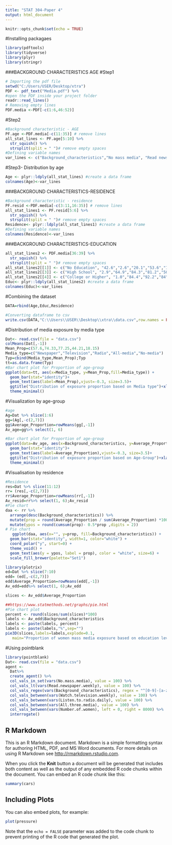 ---
title: "STAT 304-Paper 4"
output: html_document
---

```{r setup, include=FALSE}
knitr::opts_chunk$set(echo = TRUE)
```

#Installing packagaes
```{r}
library(pdftools)
library(tidyverse)
library(plyr)
library(stringr)
```

###BACKGROUND CHARACTERISTICS AGE
#Step1
```{r}
# Importing the pdf file
setwd("C:/Users/USER/Desktop/xtra")
PDF <- pdf_text("Media.pdf") %>% 
#open the PDF inside your project folder  
readr::read_lines() 
# Removing empty lines
PDF.media <-PDF[-c(1:6,46:52)] 
```

#Step2
```{r,results='hide'}
#Background characteristic - AGE
PF.age <-PDF.media[-c(11:35)] # remove lines
all_stat_lines <- PF.age[5:10] %>%
  str_squish() %>%
  strsplit(split = " ")# remove empty spaces
#Defining variable names
var_lines <- c("Background_characteristics","No mass media", "Read newspaper weekly", "Watch television weekly", "Listen to radio daily", "All three media","Number of women") 
```

#Step3- Distribution by age
```{r}
Age <- plyr::ldply(all_stat_lines) #create a data frame
colnames(Age)<-var_lines
```

###BACKGROUND CHARACTERISTICS-RESIDENCE
```{r}
#Background characteristic - residence
PF.resid <-PDF.media[-c(3:11,16:35)] # remove lines
all_stat_lines1 <- PF.resid[5:6] %>%
  str_squish() %>%
  strsplit(split = " ")# remove empty spaces
Residence<- plyr::ldply(all_stat_lines1) #create a data frame
#Defining variable names
colnames(Residence)<-var_lines
```

###BACKGROUND CHARACTERISTICS-EDUCATION
```{r}
all_stat_lines2 <- PDF.media[36:39] %>%
  str_squish() %>%
  strsplit(split = " ")# remove empty spaces
all_stat_lines2[[1]] <- c("No Education", "42.6","2.6","20.1","53.6","1.8","217")
all_stat_lines2[[3]] <- c("High School", "2.9","64.9","84.3","81.2","50.5","5916")
all_stat_lines2[[4]] <- c("College or Higher", "1.0","84.4","92.2","84","68.8","4186")
Educ<- plyr::ldply(all_stat_lines2) #create a data frame
colnames(Educ)<-var_lines
```

#Combining the dataset
```{r}
DATA=rbind(Age,Educ,Residence)

#Converting dataframe to csv
write.csv(DATA,"C:\\Users\\USER\\Desktop\\xtra\\data.csv",row.names = FALSE)
```

#Distribution of media exposure by media type
```{r}
Dat<- read.csv(file = "data.csv")
colMeans(Dat[,-1])
Mean_Prop=c(57.6,74.33,77.25,44.21,18.15)
Media_type=c("Newspaper","Television","Radio","All-media","No-media")
Typ=cbind(Media_type,Mean_Prop);Typ
tt=as.data.frame(Typ)
#Bar chart plot for Proportion of age-group
ggplot(data=tt, aes(x=Media_type, y=Mean_Prop,fill=Media_type)) +
  geom_bar(stat="identity")+
  geom_text(aes(label=Mean_Prop),vjust=-0.3, size=3.5)+
  ggtitle("Distribution of exposure proportion based on Media type")+xlab('Mass Media Type')+
  theme_minimal()
```

#Visualization by age-group
```{r}
#age
Ag=Dat %>% slice(1:6)
gg=(Ag[,-c(2,7)])
gg$Average_Proportion=rowMeans(gg[,-1])
Av_age=gg%>% select(1, 6)

#Bar chart plot for Proportion of age-group
ggplot(data=Av_age, aes(x=Background_characteristics, y=Average_Proportion,fill=Background_characteristics)) +
  geom_bar(stat="identity")+
  geom_text(aes(label=Average_Proportion),vjust=-0.3, size=3.5)+
  ggtitle("Distribution of exposure proportion based on Age-Group")+xlab('Age-Group')+
  theme_minimal()
```

#Visualisation by residence
```{r}
#Residence
res=Dat %>% slice(11:12)
rr= (res[,-c(2,7)])
rr$Average_Proportion=rowMeans(rr[,-1])
Av_resid=rr%>% select(1, 6);Av_resid
#Pie chart
daa <- rr %>% 
  arrange(desc(Background_characteristics)) %>%
  mutate(prop = round(Average_Proportion / sum(Average_Proportion) *100,digits =2)) %>%
  mutate(ypos = round(cumsum(prop)- 0.5*prop ,digits = 2))
# Pie chart
   ggplot(daa, aes(x="", y=prop, fill=Background_characteristics)) +
  geom_bar(stat="identity", width=1, color="white") +
  coord_polar("y", start=0) +
  theme_void() + 
  geom_text(aes(y = ypos, label = prop), color = "white", size=6) +
  scale_fill_brewer(palette="Set1")        
```

```{r}
library(plotrix)
ed=Dat %>% slice(7:10)
edd= (ed[,-c(2,7)])
edd$Average_Proportion=rowMeans(edd[,-1])
Av_edd=edd%>% select(1, 6);Av_edd

slices <- Av_edd$Average_Proportion

##https://www.statmethods.net/graphs/pie.html
#Pie chart plot
percent <- round(slices/sum(slices)*100)
labels <- Av_edd$Background_characteristics
labels <- paste(labels, percent)
labels <- paste(labels,"%",sep="")
pie3D(slices,labels=labels,explode=0.1,
   main="Proportion of women mass media exposure based on education level")
```









#Using pointblank
```{r}
library(pointblank)
Dat<- read.csv(file = "data.csv")
agent <- 
  Dat%>%
  create_agent() %>%
  col_vals_in_set(vars(No.mass.media), value = 100) %>%
  col_vals_lt(vars(Read.newspaper.weekly), value = 100) %>%
  col_vals_regex(vars(Background_characteristics), regex = "^[0-9]-[a-z]{3}-[0-9]{3}$") %>%
  col_vals_between(vars(Watch.television.weekly), value = 100) %>%
  col_vals_between(vars(Listen.to.radio.daily), value = 100) %>%
  col_vals_between(vars(All.three.media), value = 100) %>%
  col_vals_between(vars(Number.of.women), left = 0, right = 8000) %>%
  interrogate()
```
















## R Markdown

This is an R Markdown document. Markdown is a simple formatting syntax for authoring HTML, PDF, and MS Word documents. For more details on using R Markdown see <http://rmarkdown.rstudio.com>.

When you click the **Knit** button a document will be generated that includes both content as well as the output of any embedded R code chunks within the document. You can embed an R code chunk like this:

```{r cars}
summary(cars)
```

## Including Plots

You can also embed plots, for example:

```{r pressure, echo=FALSE}
plot(pressure)
```

Note that the `echo = FALSE` parameter was added to the code chunk to prevent printing of the R code that generated the plot.
